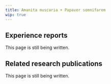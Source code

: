 ---
title: Amanita muscaria + Papaver somnifarem
wip: true
---

## Experience reports

This page is still being written.

## Related research publications

This page is still being written.

